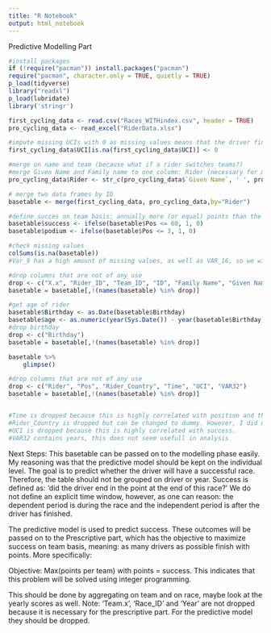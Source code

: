 ```yaml
---
title: "R Notebook"
output: html_notebook
---
```


Predictive Modelling Part

```r
#install packages
if (!require("pacman")) install.packages("pacman")
require("pacman", character.only = TRUE, quietly = TRUE)
p_load(tidyverse)
library("readxl")
p_load(lubridate)
library('stringr')
```

```r
first_cycling_data <- read.csv("Races_WITHindex.csv", header = TRUE)
pro_cycling_data <- read_excel("RiderData.xlsx")
```

```r
#impute missing UCIs with 0 as missing values means that the driver finished outside of the points and thus did not earn any
first_cycling_data$UCI[is.na(first_cycling_data$UCI)] <- 0
```

```r
#merge on name and team (because what if a rider switches teams?)
#merge Given Name and Family name to one column: Rider (necessary for merge)
pro_cycling_data$Rider <- str_c(pro_cycling_data$`Given Name`, ' ', pro_cycling_data$`Family Name`)

# merge two data frames by ID
basetable <- merge(first_cycling_data, pro_cycling_data,by="Rider")

```

```r
#define succes on team basis: annually more (or equal) points than the previous year = succes?
basetable$success <- ifelse(basetable$Pos <= 60, 1, 0)
basetable$podium <- ifelse(basetable$Pos <= 3, 1, 0)
```

```r
#check missing values
colSums(is.na(basetable))
#Var_9 has a high amount of missing values, as well as VAR_16, so we will drop those
```


```r
#drop columns that are not of any use
drop <- c("X.x", "Rider_ID", "Team_ID", "ID", "Family Name", "Given Name", "Name", "Team.y", "Region", "ID2", "VAR10", "VAR9", "VAR16")
basetable = basetable[,!(names(basetable) %in% drop)]
```

```r
#get age of rider
basetable$Birthday <- as.Date(basetable$Birthday)
basetable$age <- as.numeric(year(Sys.Date()) - year(basetable$Birthday))
#drop birthday
drop <- c("Birthday")
basetable = basetable[,!(names(basetable) %in% drop)]
```


```r
basetable %>%
    glimpse()
```

```r
#drop columns that are not of any use
drop <- c("Rider", "Pos", "Rider_Country", "Time", "UCI", "VAR32")
basetable = basetable[,!(names(basetable) %in% drop)]


#Time is dropped because this is highly correlated with position and thus success.
#Rider_Country is dropped but can be changed to dummy. However, I did not do this now to keep dimensionality low.
#UCI is dropped because this is highly correlated with success.
#VAR32 contains years, this does not seem usefull in analysis
```

Next Steps:
This basetable can be passed on to the modelling phase easily. My reasoning was that the predictive model should be kept on the individual level. The goal is to predict whether the driver will have a successful race. Therefore, the table should not be grouped on driver or year. Success is defined as: 'did the driver end in the point at the end of this race?' We do not define an explicit time window, however, as one can reason: the dependent period is during the race and the independent period is after the driver has finished.

The predictive model is used to predict success. These outcomes will be passed on to the Prescriptive part, which has the objective to maximize success on team basis, meaning: as many drivers as possible finish with points. More specifically:

Objective: Max(points per team)
          with points = success. This indicates that this problem will be solved using integer programming.
          
This should be done by aggregating on team and on race, maybe look at the yearly scores as well.
Note: 'Team.x', 'Race_ID' and 'Year' are not dropped because it is necessary for the prescriptive part. For the predictive model they should be dropped.
